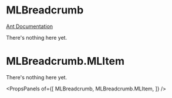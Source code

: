 
# MLBreadcrumb

[Ant Documentation](https://3x.ant.design/components/breadcrumb)

There's nothing here yet.


# MLBreadcrumb.MLItem

There's nothing here yet.

<PropsPanels of={[
  MLBreadcrumb,
  MLBreadcrumb.MLItem,
]} />
